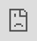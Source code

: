```yaml
---
title: 'Browser-use'
description: ''
icon: 'stars'
---
```


<Note>This guide is dedicated to running your own browser-use agent while connecting to an Anchor browser. To use the embedded browser use capability, refer to [AI task completion](/agentic-browser-control/ai-task-completion)</Note>

<Steps>
<Step title="Step one - Create an Anchor Browser session">
```python python
from anchorbrowser import Anchorbrowser
import os

anchor_client = Anchorbrowser(
    api_key=os.getenv("ANCHOR_API_KEY")
)

session = anchor_client.sessions.create()
cdp_url = session.data.cdp_url
print("Session's CDP_URL for later use\n", cdp_url)
```
</Step>
<Step title="Initialize browser-use with Anchor browser">
```python python
from browser_use import Agent, Controller
from browser_use.browser import BrowserProfile, BrowserSession
from browser_use.llm import ChatOpenAI
import os

# Configure your LLM (example with OpenAI)
llm = ChatOpenAI(
    model='gpt-4o',
    api_key=os.getenv('OPENAI_API_KEY'),
)

# Initialize browser session with Anchor
profile = BrowserProfile(keep_alive=True)
browser_session = BrowserSession(
    headless=False, 
    cdp_url=cdp_url, 
    browser_profile=profile
)

# Create controller and agent
controller = Controller()
agent = Agent(
    task="Your task description here",
    llm=llm,
    enable_memory=False,
    use_vision=False,
    controller=controller,
    browser_session=browser_session,
)

# Run the agent
result = await agent.run(max_steps=40)
```
</Step>
<Step title="Optional - Live view the browser">
Use the `live_view_url` returned on the first step to view the browser session in real-time, or to embed it as a UI component
```html
<!-- Make sure to replace <session_id> with the 
    actual session ID from the first step -->
<iframe src="https://live.anchorbrowser.io?sessionId=<session_id>" 
    sandbox="allow-same-origin allow-scripts" 
    allow="clipboard-read; clipboard-write" 
    style="border: 0px; display: block; width: 100%; height: 100%;
    position: absolute; top: 0px; left: 0px;">
</iframe>
```
</Step>
</Steps>